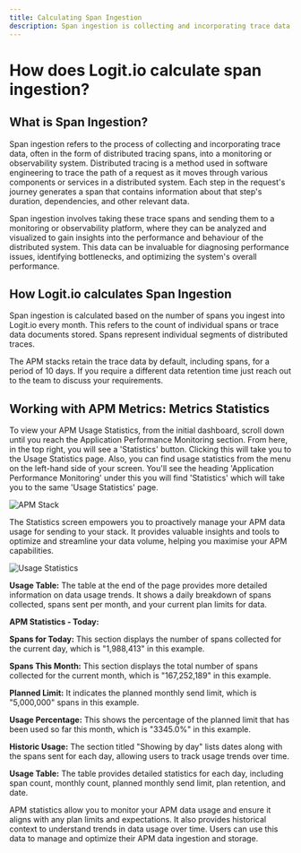 ```yaml
---
title: Calculating Span Ingestion
description: Span ingestion is collecting and incorporating trace data, into a monitoring or observability system. Learn how Logit.io calculates tracing & span ingestion
---
```


# How does Logit.io calculate span ingestion?

## What is Span Ingestion?

Span ingestion refers to the process of collecting and incorporating trace 
data, often in the form of distributed tracing spans, into a monitoring or 
observability system. Distributed tracing is a method used in software 
engineering to trace the path of a request as it moves through various 
components or services in a distributed system. Each step in the request's 
journey generates a span that contains information about that step's 
duration, dependencies, and other relevant data.

Span ingestion involves taking these trace spans and sending them 
to a monitoring or observability platform, where they can be analyzed 
and visualized to gain insights into the performance and behaviour of 
the distributed system. This data can be invaluable for diagnosing 
performance issues, identifying bottlenecks, and optimizing 
the system's overall performance.

## How Logit.io calculates Span Ingestion

Span ingestion is calculated based on the number of spans you ingest into 
Logit.io every month. This refers to the count of individual spans or 
trace data documents stored. Spans represent individual segments of distributed traces.

The APM stacks retain the trace data by default, including spans, for 
a period of 10 days. If you require a different data retention time 
just reach out to the team to discuss your requirements.

## Working with APM Metrics: Metrics Statistics

To view your APM Usage Statistics, from the initial dashboard, scroll 
down until you reach the Application Performance Monitoring section. 
From here, in the top right, you will see a 'Statistics' button. Clicking 
this will take you to the Usage Statistics page. Also, you can find usage 
statistics from the menu on the left-hand side of your screen. You'll see 
the heading 'Application Performance Monitoring' under this you will find 
'Statistics' which will take you to the same 'Usage Statistics' page.

![APM Stack](@/images/help/apm/overview/apm-stack.png)

The Statistics screen empowers you to proactively manage your APM data usage for sending to your stack. It provides valuable insights and tools to optimize and streamline your data volume, helping you maximise your APM capabilities.

![Usage Statistics](@/images/help/apm/apm-usage-statistics.png)

**Usage Table:** The table at the end of the page provides more detailed information on data usage trends. It shows a daily breakdown of spans collected, spans sent per month, and your current plan limits for data.

**APM Statistics - Today:**

**Spans for Today:** This section displays the number of spans collected for the current day, which is "1,988,413" in this example.

**Spans This Month:** This section displays the total number of spans collected for the current month, which is "167,252,189" in this example.

**Planned Limit:** It indicates the planned monthly send limit, which is "5,000,000" spans in this example.

**Usage Percentage:** This shows the percentage of the planned limit that has been used so far this month, which is "3345.0%" in this example.

**Historic Usage:** The section titled "Showing by day" lists dates along with the spans sent for each day, allowing users to track usage trends over time.

**Usage Table:** The table provides detailed statistics for each day, including span count, monthly count, planned monthly send limit, plan retention, and date.

APM statistics allow you to monitor your APM data usage and ensure it 
aligns with any plan limits and expectations. It also provides historical 
context to understand trends in data usage over time. Users can use this 
data to manage and optimize their APM data ingestion and storage.